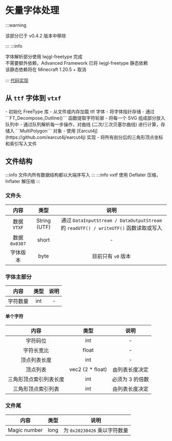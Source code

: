 
# 矢量字体处理
:::warning

该部分已于 v0.4.2 版本中移除<br/>

:::
:::info

字体解析部分使用 lwjgl-freetype 完成<br/>
不需要额外依赖，Advanced Framework 已将 lwjgl-freetype 静态依赖<br/>
该静态依赖将在 Minecraft 1.20.5 + 取消<br/>

:::
[代码实现](https://github.com/PrimogemStudio/Advanced-Framework/tree/main/fontengine/src/main/java/com/primogemstudio/advancedfmk/ftwrap)
## 从 ```ttf``` 字体到 ```vtxf```

<Tabs>
  <TabItem value="step1" label="解析字体" default>
    - 初始化 FreeType 库
    - 从文件或内存加载 ttf 字体
    - 将字体指针存储
  </TabItem>
  <TabItem value="step2" label="获取 SVG 路径">
    - 通过 ```FT_Decompose_Outline()``` 函数提取字符轮廓
    - 将每一个 SVG 组成部分放入队列中
  </TabItem>
  <TabItem value="step3" label="分离多边形">
    - 通过队列解析每一步操作，对曲线 (二次/三次贝塞尔曲线) 进行计算，存储入 ```MultiPolygon``` 对象
  </TabItem>
  <TabItem value="step4" label="三角剖分 (Earcut)">
    - 使用 [Earcut4j](https://github.com/earcut4j/earcut4j) 实现
  </TabItem>
  <TabItem value="step5" label="写入 vtxf 文件">
    - 将所有剖分后的三角形顶点坐标和索引写入文件
  </TabItem>
</Tabs>

## 文件结构
:::info
文件内所有数据结构都以大端序写入
:::
:::info
vxtf 使用 Deflater 压缩，Inflater 解压缩
:::
### 文件头
内容     | 类型 | 说明
:--------: | :-----: | :-----:
数据 ```VTXF``` | String (UTF) | 通过 ```DataInputStream / DataOutputStream``` 的 ```readUTF() / writeUTF()``` 函数读取或写入
数据 ```0x0307``` | short | -
字体版本 | byte | 目前只有 ```v0``` 版本
### 字体主部分
内容     | 类型 | 说明
:--------: | :-----: | :-----:
字符数量 | int | - 
#### 单个字符 <br/>
内容     | 类型 | 说明
:--------: | :-----: | :-----:
字符码位 | int | - 
字符长宽比 | float | -
顶点列表长度 | int | -
顶点列表 | vec2 (2 * float) | 由列表长度决定
三角形顶点索引列表长度 | int | 必须为 3 的倍数
三角形顶点索引列表 | int | 由列表长度决定
### 文件尾
内容     | 类型 | 说明
:--------: | :-----: | :-----:
Magic number | long | 为 ```0x20230426``` 乘以字符数量
